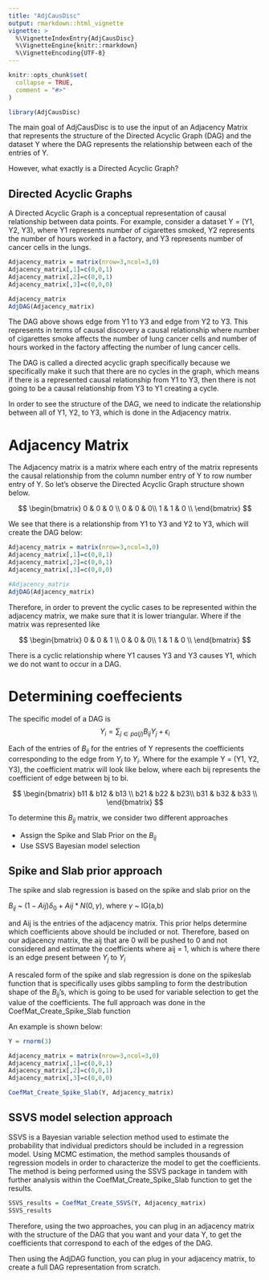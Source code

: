 ```yaml
---
title: "AdjCausDisc"
output: rmarkdown::html_vignette
vignette: >
  %\VignetteIndexEntry{AdjCausDisc}
  %\VignetteEngine{knitr::rmarkdown}
  %\VignetteEncoding{UTF-8}
---
```


```r
knitr::opts_chunk$set(
  collapse = TRUE,
  comment = "#>"
)
```

```r
library(AdjCausDisc)
```


The main goal of AdjCausDisc is to use the input of an Adjacency Matrix that represents the structure of the Directed Acyclic Graph (DAG) and the dataset Y where the DAG represents the relationship between each of the entries of Y.

However, what exactly is a Directed Acyclic Graph? 

## Directed Acyclic Graphs

A Directed Acyclic Graph is a conceptual representation of causal relationship between data points. For example, consider a dataset Y = (Y1, Y2, Y3), where Y1 represents number of cigarettes smoked, Y2 represents the number of hours worked in a factory, and Y3 represents number of cancer cells in the lungs. 

```r
Adjacency_matrix = matrix(nrow=3,ncol=3,0)
Adjacency_matrix[,1]=c(0,0,1)
Adjacency_matrix[,2]=c(0,0,1)
Adjacency_matrix[,3]=c(0,0,0)

Adjacency_matrix
AdjDAG(Adjacency_matrix)
```

The DAG above shows edge from Y1 to Y3 and edge from Y2 to Y3. This represents in terms of causal discovery a causal relationship where number of cigarettes smoke affects the number of lung cancer cells and number of hours worked in the factory affecting the number of lung cancer cells. 

The DAG is called a directed acyclic graph specifically because we specifically make it such that there are no cycles in the graph, which means if there is a represented causal relationship from Y1 to Y3, then there is not going to be a causal relationship from Y3 to Y1 creating a cycle.

In order to see the structure of the DAG, we need to indicate the relationship between all of Y1, Y2, to Y3, which is done in the Adjacency matrix.

# Adjacency Matrix

The Adjacency matrix is a matrix where each entry of the matrix represents the causal relationship from the column number entry of Y to row number entry of Y. So let's observe the Directed Acyclic Graph structure shown below.

$$
\begin{bmatrix} 
	0 & 0 & 0 \\
	0 & 0 & 0\\
	1 & 1 & 0 \\
	\end{bmatrix}
$$

We see that there is a relationship from Y1 to Y3 and Y2 to Y3, which will create the DAG below:
```r
Adjacency_matrix = matrix(nrow=3,ncol=3,0)
Adjacency_matrix[,1]=c(0,0,1)
Adjacency_matrix[,2]=c(0,0,1)
Adjacency_matrix[,3]=c(0,0,0)

#Adjacency_matrix
AdjDAG(Adjacency_matrix)
```
Therefore, in order to prevent the cyclic cases to be represented within the adjacency matrix, we make sure that it is lower triangular. Where if the matrix was represented like 

$$
\begin{bmatrix} 
	0 & 0 & 1 \\
	0 & 0 & 0\\
	1 & 1 & 0 \\
	\end{bmatrix}
$$

There is a cyclic relationship where Y1 causes Y3 and Y3 causes Y1, which we do not want to occur in a DAG.

# Determining coeffecients 

The specific model of a DAG is 
$$Y_{i} = \sum_{j\in pa(j)}B_{ij}Y_{j}+\epsilon_{i}$$

Each of the entries of $B_{ij}$ for the entries of Y represents the coefficients corresponding to the edge from $Y_{j}$ to $Y_{i}$. Where for the example Y = (Y1, Y2, Y3), the coefficient matrix will look like below, where each bij represents the coefficient of edge between bj to bi.

$$
\begin{bmatrix} 
	b11 & b12 & b13 \\
	b21 & b22 & b23\\
	b31 & b32 & b33 \\
	\end{bmatrix}
$$

To determine this $B_{ij}$ matrix, we consider two different approaches

* Assign the Spike and Slab Prior on the $B_{ij}$
* Use SSVS Bayesian model selection 

## Spike and Slab prior approach

The spike and slab regression is based on the spike and slab prior on the 

$B_{ij}$ ~ $(1-Aij) \delta_{0} + Aij*N(0,\gamma)$, where
$\gamma$ ~ IG(a,b) 

and Aij is the entries of the adjacency matrix. This prior helps determine which coefficients above should be included or not. Therefore, based on our adjacency matrix, the aij that are 0 will be pushed to 0 and not considered and estimate the coefficients where aij = 1, which is where there is an edge present between $Y_{j}$ to $Y_{i}$ 

A rescaled form of the spike and slab regression is done on the spikeslab function that is specifically uses gibbs sampling to form the destribution shape of the $B_{ij}$'s, which is going to be used for variable selection to get the value of the coefficients. The full approach was done in the CoefMat_Create_Spike_Slab function

An example is shown below:
```r
Y = rnorm(3)

Adjacency_matrix = matrix(nrow=3,ncol=3,0)
Adjacency_matrix[,1]=c(0,0,1)
Adjacency_matrix[,2]=c(0,0,1)
Adjacency_matrix[,3]=c(0,0,0)

CoefMat_Create_Spike_Slab(Y, Adjacency_matrix)
```

## SSVS model selection approach

SSVS is a Bayesian variable selection method used to estimate the probability that individual predictors should be included in a regression model. Using MCMC estimation, the method samples thousands of regression models in order to characterize the model to get the coefficients. The method is being performed using the SSVS package in tandem with further analysis within the CoefMat_Create_Spike_Slab function to get the results.

```r
SSVS_results = CoefMat_Create_SSVS(Y, Adjacency_matrix)
SSVS_results
```


Therefore, using the two approaches, you can plug in an adjacency matrix with the structure of the DAG that you want and your data Y, to get the coefficients that correspond to each of the edges of the DAG.

Then using the AdjDAG function, you can plug in your adjacency matrix, to create a full DAG representation from scratch.







